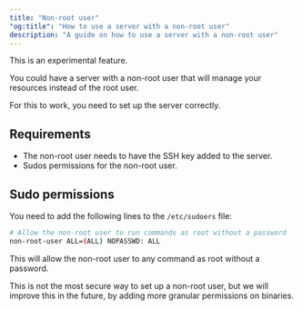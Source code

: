 ```yaml
---
title: "Non-root user"
"og:title": "How to use a server with a non-root user"
description: "A guide on how to use a server with a non-root user"
---
```


This is an experimental feature.

You could have a server with a non-root user that will manage your resources instead of the root user.

For this to work, you need to set up the server correctly.

## Requirements

- The non-root user needs to have the SSH key added to the server.
- Sudos permissions for the non-root user.

## Sudo permissions

You need to add the following lines to the `/etc/sudoers` file:

```bash
# Allow the non-root user to run commands as root without a password
non-root-user ALL=(ALL) NOPASSWD: ALL
```

This will allow the non-root user to any command as root without a password.


  This is not the most secure way to set up a non-root user, but we will improve
  this in the future, by adding more granular permissions on binaries.

